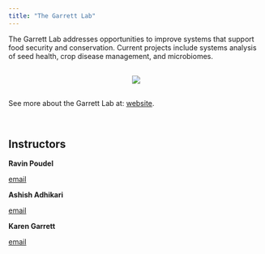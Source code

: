 ```yaml
---
title: "The Garrett Lab"
---
```

<p></p>


The Garrett Lab addresses opportunities to improve systems that support food security and conservation. Current projects include systems analysis of seed health, crop disease management, and microbiomes.



<p></p>

<div style="text-align: center; margin-top: 30px; margin-bottom: 30px;">
![](./img/garrettlab.png)
</div>

<p></p>


See more about the Garrett Lab at:  [website](https://www.garrettlab.com).

<br>

## Instructors 

**Ravin Poudel** 

<i class="fa fa-envelope-square" aria-hidden="true"></i> [email](mailto:raveenpoudel@gmail.com)  

**Ashish Adhikari** 

<i class="fa fa-envelope-square" aria-hidden="true"></i>
[email](mailto:adhikariashish@ufl.edu)


**Karen Garrett** 

<i class="fa fa-envelope-square" aria-hidden="true"></i> [email](mailto:karengarrett@ufl.edu)

  

 



